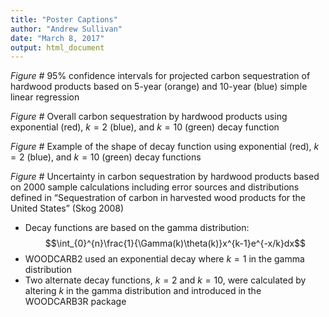 ```yaml
---
title: "Poster Captions"
author: "Andrew Sullivan"
date: "March 8, 2017"
output: html_document
---
```


*Figure #* 95% confidence intervals for projected carbon sequestration of hardwood products based on 5-year (orange) and 10-year (blue) simple linear regression

*Figure #* Overall carbon sequestration by hardwood products using exponential (red), $k=2$ (blue), and $k=10$ (green) decay function

*Figure #* Example of the shape of decay function using exponential (red), $k=2$ (blue), and $k=10$ (green) decay functions

*Figure #* Uncertainty in carbon sequestration by hardwood products based on 2000 sample calculations including error sources and distributions defined in "Sequestration of carbon in harvested wood products for the United States" (Skog 2008)

* Decay functions are based on the gamma distribution:
$$\int_{0}^{n}\frac{1}{\Gamma(k)\theta(k)}x^{k-1}e^{-x/k}dx$$
* WOODCARB2 used an exponential decay where $k=1$ in the gamma distribution
* Two alternate decay functions, $k=2$ and $k=10$, were calculated by altering $k$ in the gamma distribution and introduced in the WOODCARB3R package